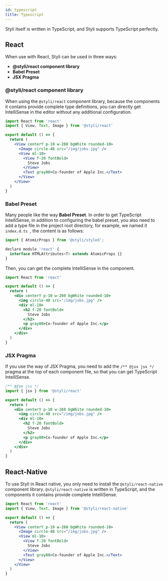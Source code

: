 ```yaml
---
id: typescript
title: Typescript
---
```



Styli itself is written in TypeScript, and Styli supports TypeScript perfectly.

## React

When use with React, Styli can be used in three ways:

- **@styli/react component library**
- **Babel Preset**
- **JSX Pragma**

### @styli/react component library

When using the `@styli/react` component library, because the components it contains provide complete type definitions, you can directly get IntelliSense in the editor without any additional configuration.

```jsx
import React from 'react'
import { View, Text, Image } from '@styli/react'

export default () => {
  return (
    <View centerY p-10 w-260 bgWhite rounded-10>
      <Image circle-48 src="/img/jobs.jpg" />
      <View ml-10>
        <View f-20 fontBold>
          Steve Jobs
        </View>
        <Text gray80>Co-founder of Apple Inc.</Text>
      </View>
    </View>
  )
}
```

### Babel Preset

Many people like the way **Babel Preset**. In order to get TypeScript IntelliSense, in addition to configuring the babel preset, you also need to add a type file in the project root directory, for example, we named it `index.d.ts `, the content is as follows:

```jsx title="index.d.ts"
import { AtomicProps } from '@styli/styled';

declare module 'react' {
  interface HTMLAttributes<T> extends AtomicProps {}
}

```

Then, you can get the complete IntelliSense in the component.

```jsx title="/src/components/Profile.tsx"
import React from 'react'

export default () => {
  return (
    <div centerY p-10 w-260 bgWhite rounded-10>
      <img circle-48 src="/img/jobs.jpg" />
      <div ml-10>
        <h2 f-20 fontBold>
          Steve Jobs
        </h2>
        <p gray80>Co-founder of Apple Inc.</p>
      </div>
    </div>
  )
}
```

### JSX Pragma

If you use the way of JSX Pragma, you need to add the `/** @jsx jsx */` pragma at the top of each component file, so that you can get TypeScript IntelliSense.

```jsx title="/src/components/Profile.tsx"
/** @jsx jsx */
import { jsx } from '@styli/react'

export default () => {
  return (
    <div centerY p-10 w-260 bgWhite rounded-10>
      <img circle-48 src="/img/jobs.jpg" />
      <div ml-10>
        <h2 f-20 fontBold>
          Steve Jobs
        </h2>
        <p gray80>Co-founder of Apple Inc.</p>
      </div>
    </div>
  )
}
```

## React-Native

To use Styli in React native, you only need to install the `@styli/react-native` component library. `@styli/react-native` is written in TypeScript, and the components it contains provide complete IntelliSense.

```jsx title="/src/components/Profile.tsx"
import React from 'react'
import { View, Text, Image } from '@styli/react-native'

export default () => {
  return (
    <View centerY p-10 w-260 bgWhite rounded-10>
      <Image circle-48 src="/img/jobs.jpg" />
      <View ml-10>
        <View f-20 fontBold>
          Steve Jobs
        </View>
        <Text gray80>Co-founder of Apple Inc.</Text>
      </View>
    </View>
  )
}
```
